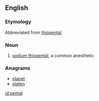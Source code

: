 ==English==

===Etymology===
Abbreviated from [[thiopental]].

===Noun===
{{en-noun|-}}

# {{context|medicine|lang=en}} [[w:sodium thiopental|sodium thiopental]], a common anesthetic

===Anagrams===
* [[planet#English|planet]]
* [[platen#English|platen]]

[[id:pental]]